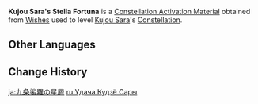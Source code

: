 {{Item Infobox
|id           = 001156
|image        = Item Stella Fortuna (4 Star).png
|type         = Constellation Activation Materials
|group        = Stella Fortuna
|quality      = 4
|description  = [[Kujou Sara]]'s Constellation Activation Material
|source1      = [[Wishes]]
}}
'''Kujou Sara's Stella Fortuna''' is a [[Constellation Activation Material]] obtained from [[Wishes]] used to level [[Kujou Sara]]'s [[Constellation]].

==Other Languages==
{{Other Languages
|en      = Kujou Sara's Stella Fortuna
|zhs     = 九条裟罗的命星
|zhs_rm  = Jiǔtiáo Shāluó de Mìngxīng
|zht     = 九條裟羅的命星
|zht_rm  = Jiǔtiáo Shāluó de Mìngxīng
|zh_tl   = Kujou Sara's {{Lex|Stella Fortuna|zh}}
|ja      = {{Rubi|九|く|条|じょう|裟|さ|羅|ら}}の星屑
|ja_rm   = Kujou Sara no Hoshikuzu
|ja_tl   = Kujou Sara's {{Lex|Stella Fortuna|ja}}
|ko      = 쿠죠 사라의 운명의 별
|ko_rm   = Kujyo Sara-ui Unmyeong-ui Byeol
|ko_tl   = Kujou Sara's {{Lex|Stella Fortuna|ko}}
|es      = Stella Fortuna de Kujou Sara
|es_tl   = Kujou Sara's Stella Fortuna
|fr      = Stella Fortuna de Kujou Sara
|fr_tl   = Kujou Sara's Stella Fortuna
|ru      = <!--Удача Сара-->
|ru_tl   = <!--Kujou Sara's {{Lex|Stella Fortuna|ru}}-->
|th      = ดวงดาวแห่งชีวิตของ Kujou Sara
|th_rm   = Duangdao haeng Chiwit khong Kujou Sara
|th_tl   = Kujou Sara's {{Lex|Stella Fortuna|th}}
|vi      = Chòm Sao Của Kujou Sara
|vi_tl   = Kujou Sara's {{Lex|Stella Fortuna|vi}}
|de      = Stella Fortuna von Kujou Sara
|de_tl   = Kujou Sara's Stella Fortuna
|id      = Kujou Sara's Stella Fortuna
|pt      = <!--Constelação de Kujou Sara/Stella Fortuna de Kujou Sara-->
|pt_tl   = <!--Kujou Sara's Stella Fortuna-->
|tr      = <!--Kujou Sara' Yaşam Yıldızı-->
|tr_tl   = <!--Kujou Sara's Stella Fortuna-->
|it      = Stella Fortuna di Kujou Sara
|it_tl   = Kujou Sara's Stella Fortuna
}}

==Change History==
{{Change History|2.1}}

[[ja:九条裟羅の星屑]]
[[ru:Удача Кудзё Сары]]